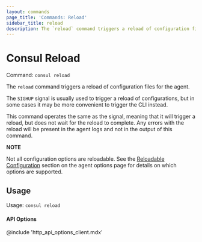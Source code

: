 ```yaml
---
layout: commands
page_title: 'Commands: Reload'
sidebar_title: reload
description: The `reload` command triggers a reload of configuration files for the agent.
---
```


# Consul Reload

Command: `consul reload`

The `reload` command triggers a reload of configuration files for the agent.

The `SIGHUP` signal is usually used to trigger a reload of configurations,
but in some cases it may be more convenient to trigger the CLI instead.

This command operates the same as the signal, meaning that it will trigger
a reload, but does not wait for the reload to complete. Any errors with the
reload will be present in the agent logs and not in the output of this command.

**NOTE**

Not all configuration options are reloadable. See the
[Reloadable Configuration](/docs/agent/options#reloadable-configuration)
section on the agent options page for details on which options are supported.

## Usage

Usage: `consul reload`

#### API Options

@include 'http_api_options_client.mdx'

